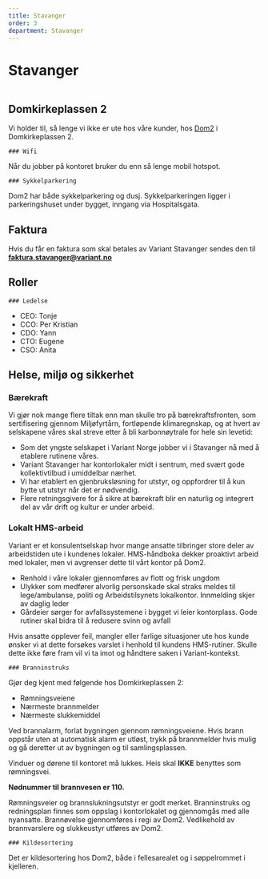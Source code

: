 ```yaml
---
title: Stavanger
order: 3
department: Stavanger
---
```



# Stavanger

<img
    src="../assets/illustrations/office-stavanger.png"
    role="none"
    alt=""
    className="illustration illustration--right"
/>

## Domkirkeplassen 2

Vi holder til, så lenge vi ikke er ute hos våre kunder, hos
[Dom2](https://maps.app.goo.gl/9ndB3W5EtFktR62A7) i Domkirkeplassen 2.

<IllustrationHeading figureName="wifiHigh">

    ### Wifi

</IllustrationHeading>

Når du jobber på kontoret bruker du enn så lenge mobil hotspot.

<IllustrationHeading figureName="bike">

    ### Sykkelparkering

</IllustrationHeading>

Dom2 har både sykkelparkering og dusj. Sykkelparkeringen ligger i parkeringshuset under bygget, inngang via Hospitalsgata.

## Faktura

Hvis du får en faktura som skal betales av Variant Stavanger sendes den til
**faktura.stavanger@variant.no**

## Roller

<IllustrationHeading  figureName="group">

    ### Ledelse

</IllustrationHeading>

- CEO: Tonje
- CCO: Per Kristian
- CDO: Yann
- CTO: Eugene
- CSO: Anita

## Helse, miljø og sikkerhet

### Bærekraft

Vi gjør nok mange flere tiltak enn man skulle tro på bærekraftsfronten, som sertifisering gjennom Miljøfyrtårn, fortløpende klimaregnskap, og at hvert av selskapene våres skal streve etter å bli karbonnøytrale for hele sin levetid:

- Som det yngste selskapet i Variant Norge jobber vi i Stavanger nå med å etablere rutinene våres.
- Variant Stavanger har kontorlokaler midt i sentrum, med svært gode kollektivtilbud i umiddelbar nærhet.
- Vi har etablert en gjenbruksløsning for utstyr, og oppfordrer til å kun bytte ut utstyr når det er nødvendig.
- Flere retningsgivere for å sikre at bærekraft blir en naturlig og integrert del av vår drift og kultur er under arbeid.

### Lokalt HMS-arbeid

Variant er et konsulentselskap hvor mange ansatte tilbringer store deler av
arbeidstiden ute i kundenes lokaler. HMS-håndboka dekker proaktivt arbeid med
lokaler, men vi avgrenser dette til vårt kontor på Dom2.

- Renhold i våre lokaler gjennomføres av flott og frisk ungdom
- Ulykker som medfører alvorlig personskade skal straks meldes til
lege/ambulanse, politi og Arbeidstilsynets lokalkontor. Innmelding skjer av
daglig leder
- Gårdeier sørger for avfallssystemene i bygget vi leier kontorplass. Gode rutiner
skal bidra til å redusere svinn og avfall

Hvis ansatte opplever feil, mangler eller farlige situasjoner ute hos kunde
ønsker vi at dette forsøkes varslet i henhold til kundens HMS-rutiner. Skulle
dette ikke føre fram vil vi ta imot og håndtere saken i Variant-kontekst.

<IllustrationHeading figureName="fire">

    ### Branninstruks

</IllustrationHeading>

Gjør deg kjent med følgende hos Domkirkeplassen 2:

- Rømningsveiene
- Nærmeste brannmelder
- Nærmeste slukkemiddel

Ved brannalarm, forlat bygningen gjennom rømningsveiene.
Hvis brann oppstår uten at automatisk alarm er utløst, trykk på brannmelder hvis
mulig og gå deretter ut av bygningen og til samlingsplassen.

Vinduer og dørene til kontoret må lukkes. Heis skal **IKKE** benyttes som
rømningsvei.

**Nødnummer til brannvesen er 110.**

Rømningsveier og brannslukningsutstyr er godt merket. Branninstruks og
redningsplan finnes som oppslag i kontorlokalet og gjennomgås med alle
nyansatte. Brannøvelse gjennomføres i regi av Dom2. Vedlikehold av
brannvarslere og slukkeustyr utføres av Dom2.

<IllustrationHeading  figureName="recycle">

    ### Kildesortering

</IllustrationHeading>

Det er kildesortering hos Dom2, både i fellesarealet og i søppelrommet i
kjelleren.
